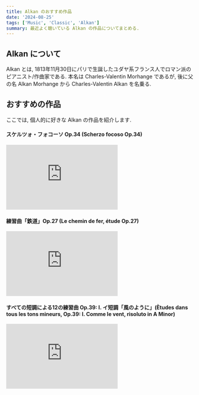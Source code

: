 ```yaml
---
title: Alkan のおすすめ作品
date: '2024-08-25'
tags: ['Music', 'Classic', 'Alkan']
summary: 最近よく聴いている Alkan の作品についてまとめる.
---
```


## Alkan について

Alkan とは, 1813年11月30日にパリで生誕したユダヤ系フランス人でロマン派のピアニスト/作曲家である. 
本名は Charles-Valentin Morhange であるが, 後に父の名 Alkan Morhange から Charles-Valentin Alkan を名乗る. 

## おすすめの作品

ここでは, 個人的に好きな Alkan の作品を紹介します. 

#### スケルツォ・フォコーソ Op.34 (Scherzo focoso Op.34)

<iframe 
  allow="autoplay *; encrypted-media *; fullscreen *; clipboard-write" 
  frameborder="0" 
  height="175" 
  style={{ width: '100%', maxWidth: '660px', overflow: 'hidden', borderRadius: '10px' }}
  sandbox="allow-forms allow-popups allow-same-origin allow-scripts allow-storage-access-by-user-activation allow-top-navigation-by-user-activation" 
  src="https://embed.music.apple.com/jp/album/%E3%82%B9%E3%82%B1%E3%83%AB%E3%83%84%E3%82%A9-%E3%83%95%E3%82%A9%E3%82%B3%E3%83%BC%E3%82%BD-%E4%BD%9C%E5%93%8134/1715800617?i=1715800905">
</iframe>

#### 練習曲「鉄道」Op.27 (Le chemin de fer, étude Op.27)

<iframe 
  allow="autoplay *; encrypted-media *; fullscreen *; clipboard-write"
  frameborder="0" 
  height="175" 
  style={{width:'100%', maxWidth:'660px', overflow:'hidden', borderRadius:'10px'}} 
  sandbox="allow-forms allow-popups allow-same-origin allow-scripts allow-storage-access-by-user-activation allow-top-navigation-by-user-activation" 
  src="https://embed.music.apple.com/jp/album/%E7%B7%B4%E7%BF%92%E6%9B%B2-%E9%89%84%E9%81%93-op-27/1715793578?i=1715794372">
</iframe>

#### すべての短調による12の練習曲 Op.39: I. イ短調「風のように」(Ètudes dans tous les tons mineurs, Op.39: I. Comme le vent, risoluto in A Minor)

<iframe
  allow="autoplay *; encrypted-media *; fullscreen *; clipboard-write" 
  frameborder="0" 
  height="175" 
  style={{width:'100%', maxWidth:'660px', overflow:'hidden', borderRadius:'10px'}} 
  sandbox="allow-forms allow-popups allow-same-origin allow-scripts allow-storage-access-by-user-activation allow-top-navigation-by-user-activation" 
  src="https://embed.music.apple.com/jp/album/%E3%81%99%E3%81%B9%E3%81%A6%E3%81%AE%E7%9F%AD%E8%AA%BF%E3%81%AB%E3%82%88%E3%82%8B12%E3%81%AE%E7%B7%B4%E7%BF%92%E6%9B%B2-%E4%BD%9C%E5%93%8139-i-%E3%82%A4%E7%9F%AD%E8%AA%BF-%E9%A2%A8%E3%81%AE%E3%82%88%E3%81%86%E3%81%AB/1715798604?i=1715798606">
</iframe>